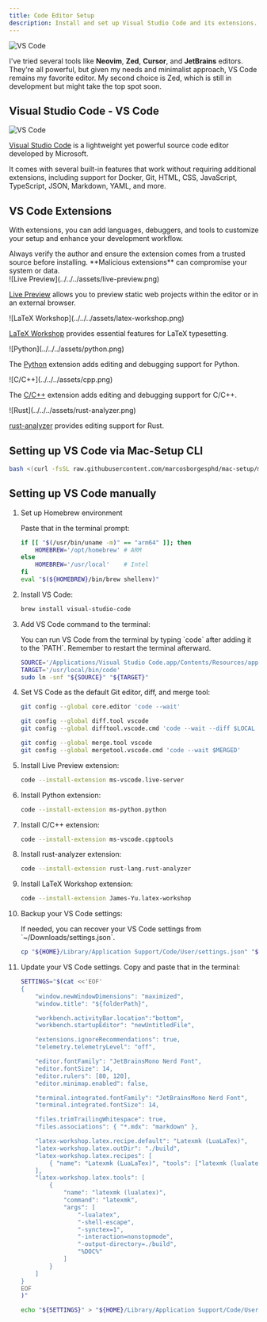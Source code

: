 ```yaml
---
title: Code Editor Setup
description: Install and set up Visual Studio Code and its extensions.
---
```


![VS Code](../../../assets/VSCode-LaTeX-Workshop.webp)

I've tried several tools like **Neovim**, **Zed**, **Cursor**, and **JetBrains** editors. They're all powerful, but given my needs and minimalist approach, VS Code remains my favorite editor. My second choice is Zed, which is still in development but might take the top spot soon.

## Visual Studio Code - VS Code

![VS Code](../../../assets/vscode.png)

[Visual Studio Code](https://code.visualstudio.com/) is a lightweight yet powerful source code editor developed by Microsoft.

It comes with several built-in features that work without requiring additional extensions, including support for Docker, Git, HTML, CSS, JavaScript, TypeScript, JSON, Markdown, YAML, and more.

## VS Code Extensions

With extensions, you can add languages, debuggers, and tools to customize your setup and enhance your development workflow.

<Aside type="caution">
Always verify the author and ensure the extension comes from a trusted source before installing. **Malicious extensions** can compromise your system or data.
</Aside>

<CardGrid stagger>
<Card title="Live Preview">
![Live Preview](../../../assets/live-preview.png)

[Live Preview](https://marketplace.visualstudio.com/items?itemName=ms-vscode.live-server) allows you to preview static web projects within the editor or in an external browser.
</Card>

<Card title="LaTeX Workshop">
![LaTeX Workshop](../../../assets/latex-workshop.png)

[LaTeX Workshop](https://marketplace.visualstudio.com/items?itemName=James-Yu.latex-workshop) provides essential features for LaTeX typesetting.
</Card>

<Card title="Python">
![Python](../../../assets/python.png)

The [Python](https://marketplace.visualstudio.com/items?itemName=ms-python.python) extension adds editing and debugging support for Python.
</Card>

<Card title="C/C++">
![C/C++](../../../assets/cpp.png)

The [C/C++](https://marketplace.visualstudio.com/items?itemName=ms-vscode.cpptools) extension adds editing and debugging support for C/C++.
</Card>

<Card title="rust-analyzer">
![Rust](../../../assets/rust-analyzer.png)

[rust-analyzer](https://marketplace.visualstudio.com/items?itemName=rust-lang.rust-analyzer) provides editing support for Rust.
</Card>
</CardGrid>

## Setting up VS Code via Mac-Setup CLI

```bash
bash <(curl -fsSL raw.githubusercontent.com/marcosborgesphd/mac-setup/main/install) vscode
```

## Setting up VS Code manually

<Steps>

1. Set up Homebrew environment

    Paste that in the terminal prompt:

    ```bash
    if [[ "$(/usr/bin/uname -m)" == "arm64" ]]; then
        HOMEBREW='/opt/homebrew' # ARM
    else
        HOMEBREW='/usr/local'    # Intel
    fi
    eval "$(${HOMEBREW}/bin/brew shellenv)"
    ```

2. Install VS Code:

    ```bash
    brew install visual-studio-code
    ```

3. Add VS Code command to the terminal:

    <Aside type="tip">
    You can run VS Code from the terminal by typing `code` after adding it to the `PATH`.
    Remember to restart the terminal afterward.
    </Aside>

    ```bash
    SOURCE='/Applications/Visual Studio Code.app/Contents/Resources/app/bin/code'
    TARGET='/usr/local/bin/code'
    sudo ln -snf "${SOURCE}" "${TARGET}"
    ```

4. Set VS Code as the default Git editor, diff, and merge tool:

    ```bash
    git config --global core.editor 'code --wait'

    git config --global diff.tool vscode
    git config --global difftool.vscode.cmd 'code --wait --diff $LOCAL $REMOTE'

    git config --global merge.tool vscode
    git config --global mergetool.vscode.cmd 'code --wait $MERGED'
    ```

5. Install Live Preview extension:

    ```bash
    code --install-extension ms-vscode.live-server
    ```

6. Install Python extension:

    ```bash
    code --install-extension ms-python.python
    ```

7. Install C/C++ extension:

    ```bash
    code --install-extension ms-vscode.cpptools
    ```

8. Install rust-analyzer extension:

    ```bash
    code --install-extension rust-lang.rust-analyzer
    ```

9. Install LaTeX Workshop extension:

    ```bash
    code --install-extension James-Yu.latex-workshop
    ```

10. Backup your VS Code settings:

    <Aside type="note">
    If needed, you can recover your VS Code settings from `~/Downloads/settings.json`.
    </Aside>

    ```bash
    cp "${HOME}/Library/Application Support/Code/User/settings.json" "${HOME}/Downloads"
    ```

11. Update your VS Code settings. Copy and paste that in the terminal:

    ```bash
    SETTINGS="$(cat <<'EOF'
    {
        "window.newWindowDimensions": "maximized",
        "window.title": "${folderPath}",

        "workbench.activityBar.location":"bottom",
        "workbench.startupEditor": "newUntitledFile",

        "extensions.ignoreRecommendations": true,
        "telemetry.telemetryLevel": "off",

        "editor.fontFamily": "JetBrainsMono Nerd Font",
        "editor.fontSize": 14,
        "editor.rulers": [80, 120],
        "editor.minimap.enabled": false,

        "terminal.integrated.fontFamily": "JetBrainsMono Nerd Font",
        "terminal.integrated.fontSize": 14,

        "files.trimTrailingWhitespace": true,
        "files.associations": { "*.mdx": "markdown" },

        "latex-workshop.latex.recipe.default": "Latexmk (LuaLaTex)",
        "latex-workshop.latex.outDir": "./build",
        "latex-workshop.latex.recipes": [
            { "name": "Latexmk (LuaLaTex)", "tools": ["latexmk (lualatex)"] }
        ],
        "latex-workshop.latex.tools": [
            {
                "name": "latexmk (lualatex)",
                "command": "latexmk",
                "args": [
                    "-lualatex",
                    "-shell-escape",
                    "-synctex=1",
                    "-interaction=nonstopmode",
                    "-output-directory=./build",
                    "%DOC%"
                ]
            }
        ]
    }
    EOF
    )"

    echo "${SETTINGS}" > "${HOME}/Library/Application Support/Code/User/settings.json"
    ```

</Steps>
